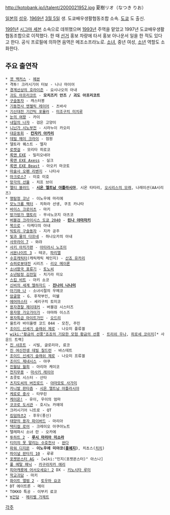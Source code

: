 http://kotobank.jp/i/talent/2000021952.jpg
夏樹リオ（なつき りお）

[[일본]]의 [[성우]]. [[1969년]] [[3월 5일]] 생. 도쿄배우생활협동조합 소속. [[도쿄]] 도 출신.

[[1991년]] [[시그마 세븐]] 소속으로 데뷔했으며 [[1993년]] 주역을 맡았고 1997년 도쿄배우생활협동조합으로 이적했다. 한 때 [[선거]] 홍보 차량에 타서 홍보 아나운서 일을 한 적도 있다고 한다. 공식 프로필에 의하면 음역은 메조소프라노로. [[소녀]], 중년 여성, [[소년]] 역할도 소화한다.

== 주요 출연작 ==
 * [[겟 백커스]] - [[헤븐]]
 * 격투! 크러시기어 터보 - 니나 마이어
 * [[경계선상의 호라이즌]] - 요시나오의 아내
 * [[괴도 아프리코트]] - '''모치즈키 안즈 / 괴도 아프리코트'''
 * [[구슬동자]] - 캐스터봉
 * [[기동천사 엔젤릭 레이어]] - 츠바사
 * [[기신대전 기간틱 포뮬러]] - [[미조구치 미치루]]
 * [[눈의 여왕]] - 카이
 * [[내일의 나쟈]] - 검은 고양이
 * [[니닌가 시노부전]] - 시라누이 카오리
 * [[대운동회]] - '''[[칸자키 아카리]]'''
 * [[데빌 메이 크라이]] - 점원
 * 델토라 퀘스트 - 엘자
 * [[로켓걸]] - 모리타 히로코
 * [[록맨 EXE 시리즈|록맨 EXE]] - 밀리오네아
 * [[록맨 EXE Axess]] - 실크
 * [[록맨 EXE Beast]] - 아오키 마코토
 * [[마술사 오펜|마술사 오펜 리벤지]] - 나타샤
 * [[마크로스7]] - 미호 미호
 * [[망각의 선율]] - 치프 브이
 * [[멜티 블러드]] - '''[[시온 엘트남 아틀라시아]]''', 시온 타타리, [[오시리스의 모래]], 나레이션(AA시리즈)
 * [[명탐정 코난]] - 이노우에 마리에
 * [[모노크롬 팩터]] - 치하라 선생, 쿠조 카나타
 * [[바이스 크로이츠]] - 마키
 * [[방가방가 햄토리]] - 무샤노코지 아츠코
 * [[버블검 크라이시스|버블검 크라이시스 도쿄 2040]] - '''[[린나 야마자키]]'''
 * [[북으로]] - 타케다의 아내
 * [[빅토리 구슬동자]] - 지카 공주
 * [[빛과 물의 다프네]] - 하나오카의 아내
 * [[사무라이 7]] - 와랴
 * [[사키 아치가편]] - [[아타라시 노조미]]
 * [[서몬나이트 3]] - 테코, [[파리엘]]
 * [[수호캐릭터]](캐릭캐릭 체인지) - [[산죠 유카리]]
 * [[슈퍼로봇대전]] 시리즈 - [[리오 메이론]]
 * [[소녀왕국 표류기]] - [[토노씨]]
 * [[소년탐정 김전일]] - 치기라 미오
 * [[스킵 비트]] - 아키 쇼코
 * [[신비의 세계 엘하자드]] - '''[[진나이 나나미]]'''
 * [[아기와 나]] - 소녀시절의 우메코
 * [[암굴왕]] - G. 후작부인, 미쉘
 * [[에어마스터]] - 세리구치 토미코
 * [[용자경찰 제이데커]] - 버블검 시스터즈
 * [[용자왕 가오가이가]] - 야마하 이스즈
 * [[용자특급 마이트가인]] - [[오드리]]
 * 울트라 바이올렛 코드 044 - 모친, 주민
 * [[조이드 신세기 슬래쉬 제로]] - 나오미 플류겔
 * [[wiki:"황금의 선풍"죠죠의 기묘한 모험 황금의 선풍]] - [[트리쉬 우나]], [[히로세 코이치]][* 사운드 트랙]
 * [[진 샤프트]] - 시빌, 글로리아, 료코
 * [[데빌 칠드런 시리즈|진 여신전생 데빌 칠드런]] - 바스테트
 * [[조이드 신세기 슬래쉬 제로]] - 나오미 프류겔
 * [[조이드 제네시스]] - 야쿠
 * [[진월담 월희]] - 아리마 케이코
 * [[천지무용]] - [[마사키 레이아]]
 * 쵸콧토 시스터 - 산타
 * [[츠지도씨의 순애로드#s-6|츠지도씨의 버진로드]] - [[야마모토 사가미]]
 * [[카니발 판타즘]] - [[시온 엘트남 아틀라시아]]
 * [[케로로 중사]] - 타무린
 * [[케이온!]] - 유이, 우이의 엄마
 * [[코코로 도서관]] - 호시노 카에데
 * 크러시기어 니트로 - QT
 * [[킹덤하츠2]] - 후우(풍신)
 * [[태양의 용자 파이버드]] - 마리아
 * [[택티컬 로어]] - 크레이오 아쿠아노트
 * 텔레파시 소녀 란 - 오카에
 * [[투하트 2]] - '''[[루시 마리아 미소라]]'''
 * [[티미의 못 말리는 수호천사]] - [[완다]]
 * [[파워 디지몬]] - '''이노우에 미야코([[홍예지]])''', 치쵸스([[치치]])
 * [[파이널 판타지 10]] - 루루
 * [[포켓몬스터 AG]] - [wiki:"민지(포켓몬스터)" 아스나]
 * [[풀 메탈 패닉]] - [[카구라자카 에리]]
 * [[피아캐롯에 어서오세요! 2]] DX - [[키노시타 루미]]
 * [[학교괴담]] - 마키
 * [[화이트 앨범 2]] - [[토우마 요코]]
 * DT 에이트론 - 메이
 * TOKKO 특공 - 이부키 료코
 * [[∀건담]] - [[메리벨 가제트]]

[[각주]]
